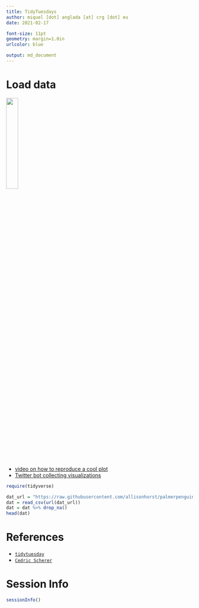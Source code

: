 ```yaml
---
title: TidyTuesdays
author: miquel [dot] anglada [at] crg [dot] eu
date: 2021-02-17

font-size: 11pt
geometry: margin=1.0in
urlcolor: blue

output: md_document
---
```

# Load data

<img src="images/tt_logo.png" width="25%">

- [video on how to reproduce a cool plot](https://www.youtube.com/watch?v=F4c-rEFfJpQ)
- [Twitter bot collecting visualizations](https://twitter.com/TidyTuesday_Bot)

```r
require(tidyverse)

dat_url = "https://raw.githubusercontent.com/allisonhorst/palmerpenguins/master/inst/extdata/penguins.csv"
dat = read_csv(url(dat_url))
dat = dat %>% drop_na()
head(dat)
```

# References
- [`tidytuesday`](https://github.com/rfordatascience/tidytuesday)
- [`Cedric Scherer`](https://www.cedricscherer.com/)

# Session Info
```r
sessionInfo()
```